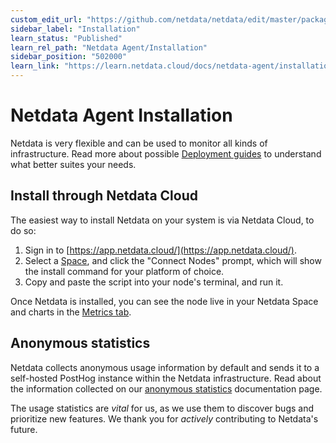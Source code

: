 ```yaml
---
custom_edit_url: "https://github.com/netdata/netdata/edit/master/packaging/installer/README.md"
sidebar_label: "Installation"
learn_status: "Published"
learn_rel_path: "Netdata Agent/Installation"
sidebar_position: "502000"
learn_link: "https://learn.netdata.cloud/docs/netdata-agent/installation/installation"
---
```


# Netdata Agent Installation

Netdata is very flexible and can be used to monitor all kinds of infrastructure. Read more about possible [Deployment guides](/docs/deployment-guides) to understand what better suites your needs.

## Install through Netdata Cloud

The easiest way to install Netdata on your system is via Netdata Cloud, to do so:

1. Sign in to [https://app.netdata.cloud/](https://app.netdata.cloud/).
2. Select a [Space](/docs/netdata-cloud/spaces-and-rooms#spaces), and click the "Connect Nodes" prompt, which will show the install command for your platform of choice.
3. Copy and paste the script into your node's terminal, and run it.

Once Netdata is installed, you can see the node live in your Netdata Space and charts in the [Metrics tab](/docs/dashboards-and-charts/tabs/metrics).

## Anonymous statistics

Netdata collects anonymous usage information by default and sends it to a self-hosted PostHog instance within the Netdata infrastructure. Read about the information collected on our [anonymous statistics](/docs/netdata-agent/anonymous-telemetry-events) documentation page.

The usage statistics are _vital_ for us, as we use them to discover bugs and prioritize new features. We thank you for
_actively_ contributing to Netdata's future.
